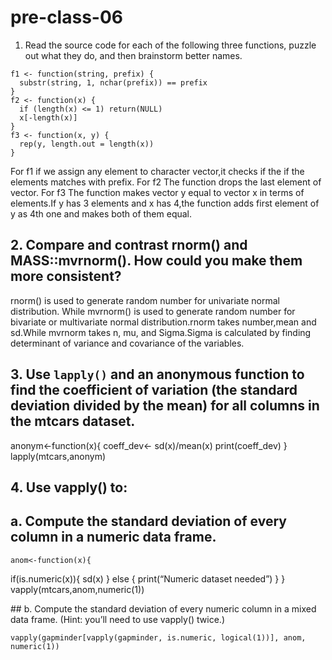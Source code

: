 # pre-class-06

1. Read the source code for each of the following three functions, puzzle out what they do, and then brainstorm better names.

```
f1 <- function(string, prefix) {
  substr(string, 1, nchar(prefix)) == prefix
}
f2 <- function(x) {
  if (length(x) <= 1) return(NULL)
  x[-length(x)]
}
f3 <- function(x, y) {
  rep(y, length.out = length(x))
}
```
For f1 if we assign any element to character vector,it checks if the if the elements matches with prefix.
For f2 The function drops the last element of vector.
For f3 The function makes vector y equal to vector x in terms of elements.If y has 3 elements and x has 4,the function adds first element of y as 4th one and makes both of them equal.



## 2. Compare and contrast rnorm() and MASS::mvrnorm(). How could you make them more consistent?

rnorm() is used to generate random number for univariate normal distribution. While mvrnorm() is used to generate random number for bivariate or multivariate normal distribution.rnorm takes number,mean and sd.While mvrnorm takes n, mu, and Sigma.Sigma is calculated by finding determinant of variance and covariance of the variables.


## 3. Use `lapply()` and an anonymous function to find the coefficient of variation (the standard deviation divided by the mean) for all columns in the mtcars dataset. 

anonym<-function(x){
  coeff_dev<- sd(x)/mean(x)
  print(coeff_dev)
}
lapply(mtcars,anonym)



## 4. Use vapply() to:
## a. Compute the standard deviation of every column in a numeric data frame.
    anom<-function(x){
  if(is.numeric(x)){
    sd(x)
  } else {
      print("Numeric dataset needed")
    }
}
vapply(mtcars,anom,numeric(1))
     
  ## b. Compute the standard deviation of every numeric column in a mixed data frame. (Hint: you’ll need to use vapply() twice.)
    
    vapply(gapminder[vapply(gapminder, is.numeric, logical(1))], anom, numeric(1))
    
    
